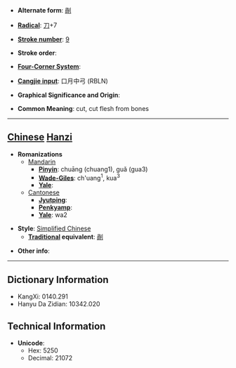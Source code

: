 * '''Alternate form''': [[剮]]

* '''[[Wiktionary:Chinese radical index| Radical]]''': [[Wiktionary:Chinese radical index 刀|刀]]+7

* '''[[Wiktionary:Chinese total strokes index|Stroke number]]''': [[Wiktionary:Chinese total strokes index 9|9]]

* '''Stroke order''': 

* '''[[Wiktionary:Chinese four corner index|Four-Corner System]]''': 

* '''[[Wiktionary:Chinese Cangjie index|Cangjie input]]''': 口月中弓 (RBLN)

* '''Graphical Significance and Origin''': 

* '''Common Meaning''': cut, cut flesh from bones

----

== [[Chinese]] [[Hanzi]] ==

* '''Romanizations'''
** [[Mandarin]]
*** '''[[Pinyin]]''': chuāng (chuang1), guǎ (gua3)
*** '''[[Wade-Giles]]''': ch'uang<sup>1</sup>, kua<sup>3</sup>
*** '''[[Yale]]''': 
**[[Cantonese]]
***'''[[Jyutping]]''':
***'''[[Penkyamp]]''': 
***'''[[Yale]]''': wa2

* '''Style''': [[Simplified Chinese]] 
** '''[[Traditional Chinese|Traditional]] equivalent''': [[剮]]

* '''Other info''': 

----

== Dictionary Information ==

* KangXi: 0140.291
* Hanyu Da Zidian: 10342.020

== Technical Information ==

* '''Unicode''':
** Hex: 5250
** Decimal: 21072